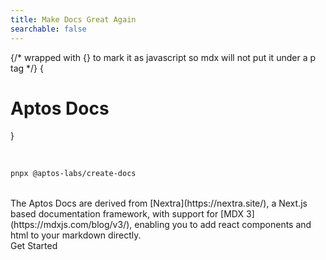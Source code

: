 ```yaml
---
title: Make Docs Great Again
searchable: false
---
```



{/* wrapped with {} to mark it as javascript so mdx will not put it under a p tag */}
{<h1 className="text-center font-extrabold md:text-5xl mt-8">Aptos Docs</h1>}

<br />

```sh filename="Terminal"
pnpx @aptos-labs/create-docs
```

<br />

<Features />

<div className="text-center">
  The Aptos Docs are derived from [Nextra](https://nextra.site/), a Next.js based documentation
  framework, with support for [MDX 3](https://mdxjs.com/blog/v3/), enabling you to add react
  components and html to your markdown directly.
</div>

<div className="mb-20 mt-16 text-center">
  <PrimaryOutlineButton href="/docs">Get Started</PrimaryOutlineButton>
</div>
